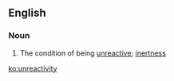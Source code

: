 ==English==

===Noun===
{{en-noun|-}}

# The condition of being [[unreactive]]; [[inertness]]

[[ko:unreactivity]]